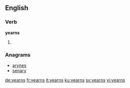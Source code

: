 ==English==

===Verb===
'''yearns'''
# {{third-person singular of|yearn}}

===Anagrams===
* [[arynes#English|arynes]]
* [[senary#English|senary]]

[[de:yearns]]
[[fr:yearns]]
[[it:yearns]]
[[ku:yearns]]
[[sv:yearns]]
[[vi:yearns]]